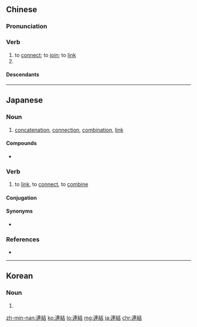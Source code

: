 {{also|连结}}
==Chinese==
{{zh-forms|s=连结}}

===Pronunciation===
{{zh-pron
|m=liánjié
|c=lin4 git3
|h=pfs=lièn-kiet
|mn=liân-kiat
|cat=v
}}

===Verb===
{{zh-verb}}

# to [[connect]]; to [[join]]; to [[link]]
# {{zh-alt-form|聯結}}

====Descendants====
{{CJKV||れんけつ|연결|liên kết}}

----

==Japanese==
{{ja-kanjitab|れん|けつ|yomi=o}}

===Noun===
{{ja-noun|れんけつ}}

# [[concatenation]], [[connection]], [[combination]], [[link]]

====Compounds====
* {{ja-r|連結器|れんけつき}}

===Verb===
{{ja-verb-suru|tr=trans|れんけつ}}

# to [[link]], to [[connect]], to [[combine]]

====Conjugation====
{{ja-suru|れんけつ}}

====Synonyms====
* {{ja-r|繋がる|つながる}}

===References===
* {{R:Shogakukan}}
----
==Korean==
{{ko-hanjatab}}

===Noun===
{{ko-noun|hj|hangeul=연결}}

# {{hanja form of|연결|[[connection]]}}

[[zh-min-nan:連結]]
[[ko:連結]]
[[lo:連結]]
[[mg:連結]]
[[ja:連結]]
[[chr:連結]]